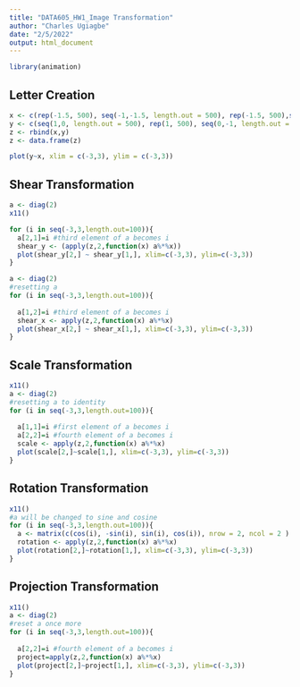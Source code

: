 ---
title: "DATA605_HW1_Image Transformation"
author: "Charles Ugiagbe"
date: "2/5/2022"
output: html_document
---


```{r message=FALSE, warning=FALSE}
library(animation)
```

##   Letter Creation

```{r}
x <- c(rep(-1.5, 500), seq(-1,-1.5, length.out = 500), rep(-1.5, 500),seq(-1.5,-1.5, length.out = 500), seq(-1.5,-0.5, length.out = 500), seq(-1.5, -0.5, length.out = 500), rep(0, 1000), rep(1,1000), seq(0,1, length.out = 500))
y <- c(seq(1,0, length.out = 500), rep(1, 500), seq(0,-1, length.out = 500), rep(0,500), rep(1, 500), rep(-1, 500), seq(-1,1,length.out = 1000), seq(-1,1,length.out = 1000), rep(-1, 500))
z <- rbind(x,y)
z <- data.frame(z)

plot(y~x, xlim = c(-3,3), ylim = c(-3,3))
```


##   Shear Transformation

```{r,animation.hook='gifski', interval = 0.05}
a <- diag(2)
x11()

for (i in seq(-3,3,length.out=100)){
  a[2,1]=i #third element of a becomes i
  shear_y <- (apply(z,2,function(x) a%*%x))
  plot(shear_y[2,] ~ shear_y[1,], xlim=c(-3,3), ylim=c(-3,3))
}
```

```{r,animation.hook='gifski', interval = 0.05}
a <- diag(2) 
#resetting a 
for (i in seq(-3,3,length.out=100)){
  
  a[1,2]=i #third element of a becomes i
  shear_x <- apply(z,2,function(x) a%*%x)
  plot(shear_x[2,] ~ shear_x[1,], xlim=c(-3,3), ylim=c(-3,3))
}
```

##   Scale Transformation

```{r,animation.hook='gifski', interval = 0.05}
x11()
a <- diag(2)
#resetting a to identity
for (i in seq(-3,3,length.out=100)){
  
  a[1,1]=i #first element of a becomes i
  a[2,2]=i #fourth element of a becomes i
  scale <- apply(z,2,function(x) a%*%x)
  plot(scale[2,]~scale[1,], xlim=c(-3,3), ylim=c(-3,3))
}
```


##   Rotation Transformation

```{r,animation.hook='gifski', interval = 0.05}
x11()
#a will be changed to sine and cosine
for (i in seq(-3,3,length.out=100)){
  a <- matrix(c(cos(i), -sin(i), sin(i), cos(i)), nrow = 2, ncol = 2 )
  rotation <- apply(z,2,function(x) a%*%x)
  plot(rotation[2,]~rotation[1,], xlim=c(-3,3), ylim=c(-3,3))
}
```


##   Projection Transformation

```{r,animation.hook='gifski', interval = 0.05}
x11()
a <- diag(2) 
#reset a once more
for (i in seq(-3,3,length.out=100)){
  
  a[2,2]=i #fourth element of a becomes i
  project=apply(z,2,function(x) a%*%x)
  plot(project[2,]~project[1,], xlim=c(-3,3), ylim=c(-3,3))
}
```

